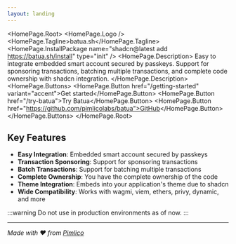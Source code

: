 ```yaml
---
layout: landing
---
```



<HomePage.Root>
  <HomePage.Logo />
  <HomePage.Tagline>batua.sh</HomePage.Tagline>
  <HomePage.InstallPackage name="shadcn@latest add https://batua.sh/install" type="init" />
  <HomePage.Description>
    Easy to integrate embedded smart account secured by passkeys. 
    Support for sponsoring transactions, batching multiple transactions, 
    and complete code ownership with shadcn integration.
  </HomePage.Description>
  <HomePage.Buttons>
    <HomePage.Button href="/getting-started" variant="accent">Get started</HomePage.Button>
    <HomePage.Button href="/try-batua">Try Batua</HomePage.Button>
    <HomePage.Button href="https://github.com/pimlicolabs/batua">GitHub</HomePage.Button>
  </HomePage.Buttons>
</HomePage.Root>

## Key Features

- **Easy Integration**: Embedded smart account secured by passkeys
- **Transaction Sponsoring**: Support for sponsoring transactions  
- **Batch Transactions**: Support for batching multiple transactions
- **Complete Ownership**: You have the complete ownership of the code
- **Theme Integration**: Embeds into your application's theme due to shadcn
- **Wide Compatibility**: Works with wagmi, viem, ethers, privy, dynamic, and more

:::warning
Do not use in production environments as of now.
:::

---

*Made with ❤️ from [Pimlico](https://pimlico.io)*
